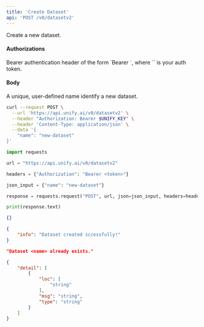 ```yaml
---
title: 'Create Dataset'
api: 'POST /v0/datasetv2'
---
```

Create a new dataset.

#### Authorizations

<ParamField header="Authorization" type="string" required="true">
  Bearer authentication header of the form `Bearer <token>`, where `<token>` is your auth token.
</ParamField>

#### Body

<ParamField body="name" type="string" required="true">
A unique, user-defined name identify a new dataset.
</ParamField>

<RequestExample>

```bash cURL
curl --request POST \
  --url 'https://api.unify.ai/v0/datasetv2' \
  --header "Authorization: Bearer $UNIFY_KEY" \
  --header 'Content-Type: application/json' \
  --data '{
    "name": "new-dataset"
}'
```

```python Python
import requests

url = "https://api.unify.ai/v0/datasetv2"

headers = {"Authorization": "Bearer <token>"}

json_input = {"name": "new-dataset"}

response = requests.request("POST", url, json=json_input, headers=headers)

print(response.text)
```

</RequestExample>
<ResponseExample>

```json 200
{}
```

```json 201
{
    "info": "Dataset created sccessfully!"
}
```

```json 400
"Dataset <name> already exists."
```

```json 422
{
    "detail": [
        {
            "loc": [
                "string"
            ],
            "msg": "string",
            "type": "string"
        }
    ]
}
```

</ResponseExample>
